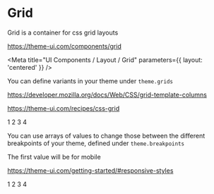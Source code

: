 
# Grid

Grid is a container for css grid layouts

https://theme-ui.com/components/grid

<Meta title="UI Components / Layout / Grid" parameters={{ layout: 'centered' }} />

You can define variants in your theme under `theme.grids`

https://developer.mozilla.org/docs/Web/CSS/grid-template-columns

https://theme-ui.com/recipes/css-grid

<Canvas>
  <Story name="2 Columns">
    <Grid gap={number('gap', 2)} columns={2}>
      <Box px={4} py={3} bg="primary">
        1
      </Box>
      <Box px={4} py={3} bg="muted">
        2
      </Box>
      <Box px={4} py={3} bg="primary">
        3
      </Box>
      <Box px={4} py={3} bg="muted">
        4
      </Box>
    </Grid>
  </Story>
</Canvas>

You can use arrays of values to change those between the different breakpoints of your theme, defined under `theme.breakpoints`

The first value will be for mobile

https://theme-ui.com/getting-started/#responsive-styles

<Canvas>
  <Story name="Responsive grid">
    <Grid gap={number('gap', 2)} columns={[1, 2, null, 4]}>
      <Box px={4} py={3} bg="primary">
        1
      </Box>
      <Box px={4} py={3} bg="muted">
        2
      </Box>
      <Box px={4} py={3} bg="primary">
        3
      </Box>
      <Box px={4} py={3} bg="muted">
        4
      </Box>
    </Grid>
  </Story>
</Canvas>
